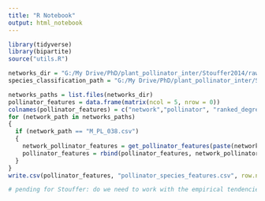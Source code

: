 ```yaml
---
title: "R Notebook"
output: html_notebook
---
```

```r
library(tidyverse)
library(bipartite)
source("utils.R")
```

```r
networks_dir = "G:/My Drive/PhD/plant_pollinator_inter/Stouffer2014/raw_CSVs/networks/"
species_classification_path = "G:/My Drive/PhD/plant_pollinator_inter/Stouffer2014/prepare_input_data/species_classification.csv"

networks_paths = list.files(networks_dir)
pollinator_features = data.frame(matrix(ncol = 5, nrow = 0))
colnames(pollinator_features) = c("network","pollinator", "ranked_degree", "ranked_nestedness_contribution", "exotic_tendency")
for (network_path in networks_paths)
{
  if (network_path == "M_PL_038.csv")
  {
    network_pollinator_features = get_pollinator_features(paste(networks_dir,network_path, sep=""), species_classification_path)
    pollinator_features = rbind(pollinator_features, network_pollinator_features)
  }
}
write.csv(pollinator_features, "pollinator_species_features.csv", row.names = TRUE)
```
```r
# pending for Stouffer: do we need to work with the empirical tendencies as "p" or to consider the null tendencies as well somehow?
```

